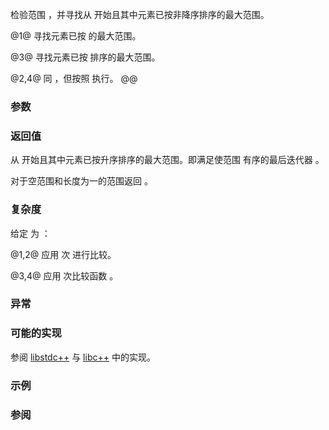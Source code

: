 {{cpp/title|is_sorted_until}}
{{cpp/algorithm/navbar}}
{{dcl begin}}
{{dcl header|algorithm}}
{{dcla|num=1|since=c++11|notes={{mark constexpr since c++20}}|
template&lt; class ForwardIt &gt;
ForwardIt is_sorted_until( ForwardIt first, ForwardIt last );
}}
{{dcl|num=2|since=c++17|
template&lt; class ExecutionPolicy, class ForwardIt &gt;
ForwardIt is_sorted_until( ExecutionPolicy&amp;&amp; policy,
                           ForwardIt first, ForwardIt last );
}}
{{dcla|num=3|since=c++11|notes={{mark constexpr since c++20}}|
template&lt; class ForwardIt, class Compare &gt;
ForwardIt is_sorted_until( ForwardIt first, ForwardIt last,
                           Compare comp );
}}
{{dcl|num=4|since=c++17|
template&lt; class ExecutionPolicy, class ForwardIt, class Compare &gt;
ForwardIt is_sorted_until( ExecutionPolicy&amp;&amp; policy,
                           ForwardIt first, ForwardIt last,
                           Compare comp );
}}
{{dcl end}}

检验范围 {{range|first|last}}，并寻找从 {{c|first}} 开始且其中元素已按非降序排序的最大范围。

@1@ 寻找元素已按 {{rev inl|until=c++20|{{c/core|operator&lt;}}}}{{rev inl|since=c++20|{{c|std::less{}&lt;!----&gt;}}}} {{rlp|/#要求|排序}}的最大范围。

@3@ 寻找元素已按 {{c|comp}} 排序的最大范围。

@2,4@ 同 {{v|1,3}}，但按照 {{c|policy}} 执行。
@@ {{cpp/algorithm/parallel overload precondition|plural=yes}}

===参数===
{{par begin}}
{{par range|3=要检验的}}
{{par exec pol}}
{{par cmp ord|comp|p1=ForwardIt}}
{{par hreq}}
{{par req named|ForwardIt|ForwardIterator}}
{{par req named|Compare|Compare}}
{{par end}}

===返回值===
从 {{c|first}} 开始且其中元素已按升序排序的最大范围。即满足使范围 {{range|first|it}} 有序的最后迭代器 {{c|it}}。

对于空范围和长度为一的范围返回 {{c|last}}。

===复杂度===
给定 {{mathjax-or|\(\scriptsize N\)|N}} 为 {{c|std::distance(first, last)}}：

@1,2@ 应用 {{mathjax-or|\(\scriptsize O(N)\)|O(N)}} 次 {{rev inl|until=c++20|{{c/core|operator&lt;}}}}{{rev inl|since=c++20|{{c|std::less{}&lt;!----&gt;}}}} 进行比较。

@3,4@ 应用 {{mathjax-or|\(\scriptsize O(N)\)|O(N)}} 次比较函数 {{c|comp}}。

===异常===
{{cpp/algorithm/parallel exceptions reporting behavior|singular=no}}

===可能的实现===
参阅 [https://github.com/gcc-mirror/gcc/blob/d9375e490072d1aae73a93949aa158fcd2a27018/libstdc%2B%2B-v3/include/bits/stl_algo.h#L3211 libstdc++] 与 [https://github.com/llvm-mirror/libcxx/blob/a12cb9d211019d99b5875b6d8034617cbc24c2cc/include/algorithm#L3614 libc++] 中的实现。
{{eq impl
|title1=is_sorted_until (1)|ver1=1|1=
template&lt;class ForwardIt&gt;
constexpr //&lt; C++20 起
ForwardIt is_sorted_until(ForwardIt first, ForwardIt last)
{
    return std::is_sorted_until(first, last, std::less&lt;&gt;());
}
|title2=is_sorted_until (2)|ver2=3|2=
template&lt;class ForwardIt, class Compare&gt;
constexpr //&lt; C++20 起
ForwardIt is_sorted_until(ForwardIt first, ForwardIt last, Compare comp)
{
    if (first != last)
    {
        ForwardIt next = first;
        while (++next != last)
        {
            if (comp(*next, *first))
                return next;
            first = next;
        }
    }
    return last;
}
}}

===示例===
{{example
|code=
#include &lt;algorithm&gt;
#include &lt;cassert&gt;
#include &lt;iostream&gt;
#include &lt;iterator&gt;
#include &lt;random&gt;
#include &lt;string&gt;

int main()
{
    std::random_device rd;
    std::mt19937 g(rd());
    const int N = 6;
    int nums[N] = {3, 1, 4, 1, 5, 9};
    
    const int min_sorted_size = 4;
    
    for (int sorted_size = 0; sorted_size &lt; min_sorted_size;)
    {
        std::shuffle(nums, nums + N, g);
        int *const sorted_end = std::is_sorted_until(nums, nums + N);
        sorted_size = std::distance(nums, sorted_end);
        assert(sorted_size &gt;= 1);
        
        for (const auto i : nums)
            std::cout &lt;&lt; i &lt;&lt; ' ';
        std::cout &lt;&lt; ": " &lt;&lt; sorted_size &lt;&lt; " 个初始有序元素\n"
                  &lt;&lt; std::string(sorted_size * 2 - 1, '^') &lt;&lt; '\n';
    }
}
|p=true
|output=
4 1 9 5 1 3 : 1 个初始有序元素
^
4 5 9 3 1 1 : 3 个初始有序元素
^^^^^
9 3 1 4 5 1 : 1 个初始有序元素
^
1 3 5 4 1 9 : 3 个初始有序元素
^^^^^
5 9 1 1 3 4 : 2 个初始有序元素
^^^
4 9 1 5 1 3 : 2 个初始有序元素
^^^
1 1 4 9 5 3 : 4 个初始有序元素
^^^^^^^
}}

===参阅===
{{dsc begin}}
{{dsc inc|cpp/algorithm/dsc is_sorted}}
{{dsc inc|cpp/algorithm/ranges/dsc is_sorted_until}}
{{dsc end}}

{{langlinks|de|en|es|fr|it|ja|pt|ru}}